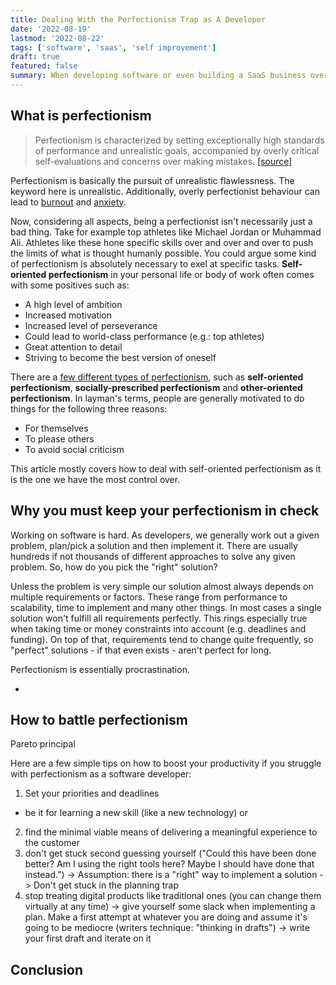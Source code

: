 ```yaml
---
title: Dealing With the Perfectionism Trap as A Developer
date: '2022-08-19'
lastmod: '2022-08-22'
tags: ['software', 'saas', 'self improvement']
draft: true
featured: false
summary: When developing software or even building a SaaS business over-planning and over-engineering can stifle your progress. Learn how to battle your perfectionism.
---
```


## What is perfectionism

> Perfectionism is characterized by setting exceptionally high standards of performance and unrealistic goals,
> accompanied by overly critical self-evaluations and concerns over making mistakes. [[source]](https://www.ncbi.nlm.nih.gov/pmc/articles/PMC7400384/#:~:text=Perfectionism%20is%20characterized%20by,over%20making%20mistakes)

Perfectionism is basically <Highlight>the pursuit of unrealistic flawlessness</Highlight>. The keyword here is
<Highlight>unrealistic</Highlight>. Additionally, overly perfectionist behaviour can lead to
[burnout](https://ray.yorksj.ac.uk/id/eprint/701/1/Hill%20&%20Curran%20(in%20press).pdf) and
[anxiety](https://citeseerx.ist.psu.edu/viewdoc/download?doi=10.1.1.572.8052&rep=rep1&type=pdf).

Now, considering all aspects, being a perfectionist isn't necessarily just a bad thing. Take for example top
athletes like Michael Jordan or Muhammad Ali. Athletes like these hone specific skills over and over and over to push the
limits of what is thought humanly possible. You could argue some kind of perfectionism is absolutely necessary to exel
at specific tasks. **Self-oriented perfectionism** in your personal life or body of work often comes with some positives
such as:

* A high level of ambition
* Increased motivation
* Increased level of perseverance
* Could lead to world-class performance (e.g.: top athletes)
* Great attention to detail
* Striving to become the best version of oneself

There are a [few different types of perfectionism](https://www.ncbi.nlm.nih.gov/pmc/articles/PMC7400384/#:~:text=Hewitt%20and%20Flett%20%5B22%5D%20created,%2Doriented%2C%20and%20socially%20prescribed.),
such as **self-oriented perfectionism**, **socially-prescribed perfectionism** and **other-oriented perfectionism**.
In layman's terms, people are generally motivated to do things for the following three reasons:
* For themselves
* To please others
* To avoid social criticism

This article mostly covers how to deal with self-oriented perfectionism as it is the one we have the most control over.

## Why you must keep your perfectionism in check

Working on software is hard. As developers, we generally work out a given problem, plan/pick a solution and then
implement it. There are usually hundreds if not thousands of different approaches to solve any given
problem. So, how do you pick the "right" solution?

Unless the problem is very simple our solution almost always depends on multiple requirements or factors. These range
from performance to scalability, time to implement and many other things. In most cases a single solution won't fulfill
all requirements perfectly. This rings especially true when taking time or money constraints into account (e.g.
deadlines and funding). On top of that, requirements tend to change quite frequently, so "perfect" solutions - if that
even exists - aren't perfect for long.

Perfectionism is essentially procrastination.

*


## How to battle perfectionism

Pareto principal

Here are a few simple tips on how to boost your productivity if you struggle with perfectionism as a software developer:

1. Set your priorities and deadlines
- be it for learning a new skill (like a new technology) or

2. find the minimal viable means of delivering a meaningful experience to the customer
3. don't get stuck second guessing yourself ("Could this have been done better? Am I using the right tools here? Maybe I should have done that instead.")
-> Assumption: there is a "right" way to implement a solution
-> Don't get stuck in the planning trap
4. stop treating digital products like traditional ones (you can change them virtually at any time)
-> give yourself some slack when implementing a plan. Make a first attempt at whatever you are doing and assume it's going to be mediocre (writers technique: "thinking in drafts")
-> write your first draft and iterate on it

## Conclusion

